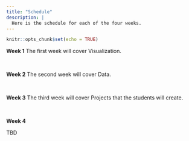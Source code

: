 ```yaml
---
title: "Schedule"
description: |
  Here is the schedule for each of the four weeks.
---
```


```r
knitr::opts_chunk$set(echo = TRUE)
```


**Week 1** 
The first week will cover Visualization.

&nbsp;

**Week 2**
The second week will cover Data.

&nbsp;

**Week 3**
The third week will cover Projects that the students will create. 

&nbsp;

**Week 4**

TBD
